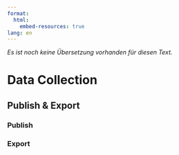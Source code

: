 ```yaml
---
format:
  html:
    embed-resources: true
lang: en    
---
```


::: {.content-visible when-profile="german"}
*Es ist noch keine Übersetzung vorhanden für diesen Text.*
:::


# Data Collection 

##  Publish & Export

### Publish

### Export
